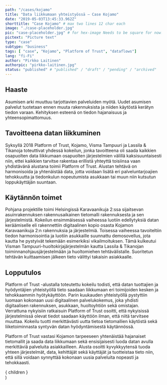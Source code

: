 ```yaml
---
path: "/cases/kojamo" 
title: "Data liikkumaan yhteistyössä – Case Kojamo"
date: "2019-05-03T13:45:33.962Z"
shorttitle: "Case Kojamo" # max two lines 12 char each
image: "./case-placeholder.jpg" 
pic: "case-placeholder.jpg" # for hex-image Needs to be square for now!
pictext: "Picture text"
type: "case" 
subtype: "business" 
tags: [ "case", "Kojamo", "Platform of Trust", "dataflows"] 
lang: "fi-Fi" 
author: "Pirkko Laitinen"
authorpic: "pirkko-laitinen.jpg"
status: "published" # "published" / "draft" / "pending" / "archived"
---
```

## Haaste

Asumisen arki muuttuu tarjottavien palveluiden myötä. Uudet asumisen palvelut tuotetaan ennen muuta rakennuksista ja niiden käytöstä kerätyn tiedon varaan. Kehityksen esteenä on tiedon hajanaisuus ja yhteensopimattomuus.

## Tavoitteena datan liikkuminen

Syksyllä 2018 Platform of Trust, Kojamo, Visma Tampuuri ja Lassila & Tikanoja toteuttivat yhdessä kokeilun, jonka tavoitteena oli saada kaikkien osapuolten data liikkumaan osapuolten järjestelmien välillä kaksisuuntaisesti niin, ettei kaikkien tarvitse rakentaa erillistä yhteyttä toisiinsa vaan yhdistävänä alustana toimii Platform of Trust. Alustan tehtävä on harmonisoida ja yhtenäistää data, jotta voidaan lisätä eri palveluntarjoajien tehokkuutta ja tiedonkulun nopeutumista asukkaan tai muun niin kutsutun loppukäyttäjän suuntaan. 

## Käytännön toimet

Pohjana projektille toimi Helsingissä Karavaanikuja 2:ssa sijaitsevan asuinrakennuksen rakennusaikainen tietomalli rakennuksesta ja sen järjestelmistä. Kokeilun ensimmäisessä vaiheessa luotiin edellytyksiä datan keräämiselle eli rakennettiin digitaalinen kopio osasta Kojamon Karavaanikuja 2:n rakennuksia ja järjestelmiä. Toisessa vaiheessa tavoiteltiin tiedon harmonisointia ja luotiin asukkaille suunnattu demosovellus, jota kautta he pystyivät tekemään esimerkiksi vikailmoituksen. Tämä kulkeutui Visman Tampuuri-huoltokirjajärjestelmän kautta Lassila & Tikanojan toiminnanohjausjärjestelmään ja huoltomiehen tehtävälistalle. Suoritetun tehtävän kuittaamisen jälkeen tieto välittyi takaisin asiakkaalle. 

## Lopputulos

Platform of Trust -alustalla toteutettu kokeilu todisti, että datan tuottajien ja hyödyntäjien yhteistyöllä tieto saadaan liikkumaan eri toimijoiden kesken ja tehokkaammin hyötykäyttöön. Parin kuukauden yhteistyöllä pystyttiin luomaan kokonaan uusi digitaalinen palvelukokemus, joka yhdisti digitaalisen rakennuksen, asukkaan, huoltoyhtiön sekä omistajan. Verrattuna nykyisiin ratkaisuin Platform of Trust osoitti, että nykyisissä järjestelmissä olevat tiedot saadaan käyttöön ilman, että niitä tarvitsee muuttaa. 
Kokeilu tuotti merkittävästi uutta tietoa tietomallien käytöstä sekä liiketoiminnasta syntyvän datan hyödyntämisestä käytännössä. 

Platform of Trust vastasi Kojamon tarpeeseen yhtenäistää hajanaiset tietomallit ja saada data liikkumaan sekä ensisijaisesti luoda datan avulla merkittäviä palveluita asiakkailleen. Alusta osoitti kyvykkyytensä tuoda yhteen järjestelmät, data, kehittäjät sekä käyttäjät ja tuotteistaa tieto niin, että sillä voidaan synnyttää kokonaan uusia palveluita nopeasti ja tehokkaasti. 

  <article className="case"> 
    { children } 
  </article>
)